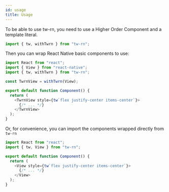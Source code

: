 ```yaml
---
id: usage
title: Usage
---
```


To be able to use tw-rn, you need to use a Higher Order Component and a template literal.

```js
import { tw, withTwrn } from "tw-rn";
```

Then you can wrap React Native basic components to use:

<!-- prettier-ignore-start -->
```js
import React from "react";
import { View } from "react-native";
import { tw, withTwrn } from "tw-rn";

const TwrnView = withTwrn(View);

export default function Component() {
  return (
    <TwrnView style={tw`flex justify-center items-center`}>
      {/* ... */}
    </TwrnView>
  );
}
```
<!-- prettier-ignore-end -->

Or, for convenience, you can import the components wrapped directly from `tw-rn`

<!-- prettier-ignore-start -->
```js
import React from "react";
import { tw, View } from "tw-rn";

export default function Component() {
  return (
    <View style={tw`flex justify-center items-center`}>
      {/* ... */}
    </View>
  );
}
```
<!-- prettier-ignore-end -->
